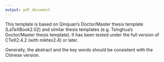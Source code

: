 ```yaml
---
output: pdf_document
---
```

\renewcommand{\baselinestretch}{1.8}

\addcontentsline{toc}{chapter}{\bf ABSTRACT（英文摘要）}
\chapter*{Abstract}

This template is based on Qinquan's Doctor/Master thesis template (LaTeXBook2.02)
and similar thesis templates (e.g. Tsinghua's Doctor/Master thesis template).
It has been tested under the full version of CTeX2.4.2 (with miktex2.4) or later.


Generally, the abstract and the key words should be consistent
with the Chinese version.


\vspace{1em}
\noindent 
\textbf{Key Words:} \KeywordsENG

